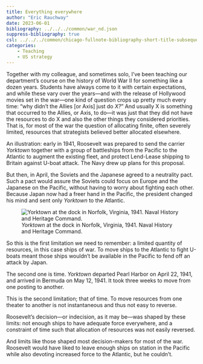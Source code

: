 ```yaml
---
title: Everything everywhere
author: "Eric Rauchway"
date: 2023-06-01
bibliography: ../../../common/war_nd.json
suppress-bibliography: true
csl: ../../../common/chicago-fullnote-bibliography-short-title-subsequent.csl
categories:
    - Teaching
    - US strategy
---
```


Together with my colleague, and sometimes solo, I've been teaching our department's course on the history of World War II for something like a dozen years. Students have always come to it with certain expectations, and while these vary over the years---and with the release of Hollywood movies set in the war---one kind of question crops up pretty much every time: "why didn't the Allies [or Axis] just do *X?*" And usually X is something that occurred to the Allies, or Axis, to do---it was just that they did not have the resources to do X and also the other things they considered priorities. That is, for most of the war the question of allocating finite, often severely limited, resources that strategists believed better allocated elsewhere.

An illustration: early in 1941, Roosevelt was prepared to send the carrier *Yorktown* together with a group of battleships from the Pacific to the Atlantic to augment the existing fleet, and protect Lend-Lease shipping to Britain against U-boat attack. The Navy drew up plans for this proposal. 

But then, in April, the Soviets and the Japanese agreed to a neutrality pact. Such a pact would assure the Soviets could focus on Europe and the Japanese on the Pacific, without having to worry about fighting each other. Because Japan now had a freer hand in the Pacific, the president changed his mind and sent only *Yorktown* to the Atlantic. 

![*Yorktown* at the dock in Norfolk, Virginia, 1941. Naval History and Heritage Command.](yorktown_va.png)

So this is the first limitation we need to remember: a limited quantity of resources, in this case ships of war. To move ships to the Atlantic to fight U-boats meant those ships wouldn't be available in the Pacific to fend off an attack by Japan.

The second one is time. *Yorktown* departed Pearl Harbor on April 22, 1941, and arrived in Bermuda on May 12, 1941. It took three weeks to move from one posting to another.

This is the second limitation; that of time. To move resources from one theater to another is not instantaneous and thus not easy to reverse. 

Roosevelt's decision---or indecision, as it may be---was shaped by these limits: not enough ships to have adequate force everywhere, and a constraint of time such that allocation of resources was not easily reversed. 

And limits like those shaped most decision-makers for most of the war. Roosevelt would have liked to leave enough ships on station in the Pacific while also devoting increased force to the Atlantic, but he couldn't.
